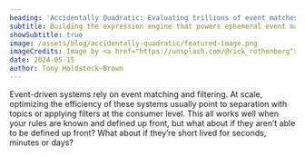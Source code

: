 ```yaml
---
heading: 'Accidentally Quadratic: Evaluating trillions of event matches in real-time'
subtitle: Building the expression engine that powers ephemeral event matching
showSubtitle: true
image: /assets/blog/accidentally-quadratic/featured-image.png
imageCredits: Image by <a href="https://unsplash.com/@rick_rothenberg">Rick Rothenberg</a> on <a href="https://unsplash.com/">Unsplash</a>
date: 2024-05-15
author: Tony Holdstock-Brown
---
```


Event-driven systems rely on event matching and filtering. At scale, optimizing the efficiency of these systems usually point to separation with topics or applying filters at the consumer level. This all works well when your rules are known and defined up front, but what about if they aren’t able to be defined up front? What about if they’re short lived for seconds, minutes or days?